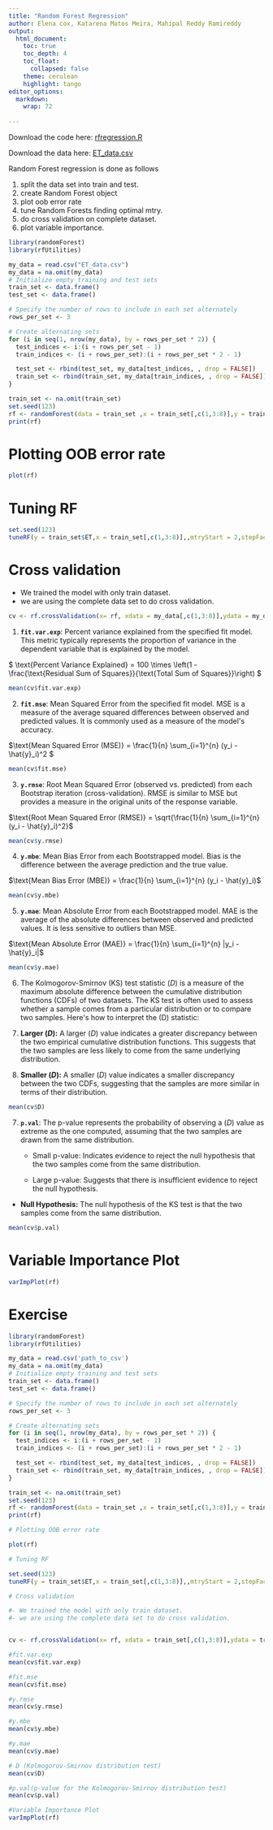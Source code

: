 ```yaml
---
title: "Random Forest Regression"
author: Elena cox, Katarena Matos Meira, Mahipal Reddy Ramireddy
output: 
  html_document:
    toc: true
    toc_depth: 4
    toc_float:
      collapsed: false
    theme: cerulean
    highlight: tango
editor_options: 
  markdown: 
    wrap: 72
  
---
```


Download the code here: [rfregression.R](rfregression.R)

Download the data here: [ET_data.csv](ET_data.csv)

Random Forest regression is done as follows

1.  split the data set into train and test.
2.  create Random Forest object
3.  plot oob error rate
4.  tune Random Forests finding optimal mtry.
5.  do cross validation on complete dataset.
6.  plot variable importance.

``` r
library(randomForest)
library(rfUtilities)
```

``` r
my_data = read.csv("ET_data.csv")
my_data = na.omit(my_data)
# Initialize empty training and test sets
train_set <- data.frame()
test_set <- data.frame()

# Specify the number of rows to include in each set alternately
rows_per_set <- 3

# Create alternating sets
for (i in seq(1, nrow(my_data), by = rows_per_set * 2)) {
  test_indices <- i:(i + rows_per_set - 1)
  train_indices <- (i + rows_per_set):(i + rows_per_set * 2 - 1)

  test_set <- rbind(test_set, my_data[test_indices, , drop = FALSE])
  train_set <- rbind(train_set, my_data[train_indices, , drop = FALSE])
}
```

``` r
train_set <- na.omit(train_set)
set.seed(123)
rf <- randomForest(data = train_set ,x = train_set[,c(1,3:8)],y = train_set$ET,ntree = 600,mtry = 2,importance = TRUE,proximity = TRUE)
print(rf)
```

# Plotting OOB error rate
``` r
plot(rf)
```

# Tuning RF
``` r
set.seed(123)
tuneRF(y = train_set$ET,x = train_set[,c(1,3:8)],,mtryStart = 2,stepFactor = 3,trace = TRUE,plot = TRUE, ntreeTry = 600 )
```

# Cross validation

-   We trained the model with only train dataset.
-   we are using the complete data set to do cross validation.

``` r
cv <- rf.crossValidation(x= rf, xdata = my_data[,c(1,3:8)],ydata = my_data$ET,p = 0.2, n = 99, seed = 123)
```

1.  **`fit.var.exp`**: Percent variance explained from the specified fit
    model. This metric typically represents the proportion of variance
    in the dependent variable that is explained by the model.

\$ \\text{Percent Variance Explained} = 100 \\times \\left(1 -
\\frac{\\text{Residual Sum of Squares}}{\\text{Total Sum of
Squares}}\\right) \$

``` r
mean(cv$fit.var.exp)
```

2.  **`fit.mse`**: Mean Squared Error from the specified fit model. MSE
    is a measure of the average squared differences between observed and
    predicted values. It is commonly used as a measure of the model\'s
    accuracy.

\$\\text{Mean Squared Error (MSE)} = \\frac{1}{n} \\sum\_{i=1}\^{n}
(y_i - \\hat{y}\_i)\^2 \$
``` r
mean(cv$fit.mse)
```

3.  **`y.rmse`**: Root Mean Squared Error (observed vs. predicted) from
    each Bootstrap iteration (cross-validation). RMSE is similar to MSE
    but provides a measure in the original units of the response
    variable.

$\text{Root Mean Squared Error (RMSE)} = \sqrt{\frac{1}{n} \sum_{i=1}^{n} (y_i - \hat{y}_i)^2}$

``` r
mean(cv$y.rmse)
```

4.  **`y.mbe`**: Mean Bias Error from each Bootstrapped model. Bias is
    the difference between the average prediction and the true value.

$\text{Mean Bias Error (MBE)} = \frac{1}{n} \sum_{i=1}^{n} (y_i - \hat{y}_i)$

``` r
mean(cv$y.mbe)
```

5.  **`y.mae`**: Mean Absolute Error from each Bootstrapped model. MAE
    is the average of the absolute differences between observed and
    predicted values. It is less sensitive to outliers than MSE.

$\text{Mean Absolute Error (MAE)} = \frac{1}{n} \sum_{i=1}^{n} |y_i - \hat{y}_i|$

``` r
mean(cv$y.mae)
```

6.  The Kolmogorov-Smirnov (KS) test statistic ($D$) is a measure of the
    maximum absolute difference between the cumulative distribution
    functions (CDFs) of two datasets. The KS test is often used to
    assess whether a sample comes from a particular distribution or to
    compare two samples. Here\'s how to interpret the (D) statistic:

  1.  **Larger ($D$):** A larger ($D$) value indicates a greater
    discrepancy between the two empirical cumulative distribution
    functions. This suggests that the two samples are less likely to
    come from the same underlying distribution.

  2.  **Smaller ($D$):** A smaller ($D$) value indicates a smaller
    discrepancy between the two CDFs, suggesting that the samples are
    more similar in terms of their distribution.

``` r
mean(cv$D)
```

7.  **`p.val`**: The p-value represents the probability of observing a
    ($D$) value as extreme as the one computed, assuming that the two
    samples are drawn from the same distribution.

    -   Small p-value: Indicates evidence to reject the null hypothesis
        that the two samples come from the same distribution.

    -   Large p-value: Suggests that there is insufficient evidence to
        reject the null hypothesis.

-   **Null Hypothesis:** The null hypothesis of the KS test is that the
    two samples come from the same distribution.

``` r
mean(cv$p.val)
```

# Variable Importance Plot

``` r
varImpPlot(rf)
```

# Exercise

``` r

library(randomForest)
library(rfUtilities)

my_data = read.csv('path_to_csv')
my_data = na.omit(my_data)
# Initialize empty training and test sets
train_set <- data.frame()
test_set <- data.frame()

# Specify the number of rows to include in each set alternately
rows_per_set <- 3

# Create alternating sets
for (i in seq(1, nrow(my_data), by = rows_per_set * 2)) {
  test_indices <- i:(i + rows_per_set - 1)
  train_indices <- (i + rows_per_set):(i + rows_per_set * 2 - 1)

  test_set <- rbind(test_set, my_data[test_indices, , drop = FALSE])
  train_set <- rbind(train_set, my_data[train_indices, , drop = FALSE])
}

train_set <- na.omit(train_set)
set.seed(123)
rf <- randomForest(data = train_set ,x = train_set[,c(1,3:8)],y = train_set$ET,ntree = 600,mtry = 2,importance = TRUE,proximity = TRUE)
print(rf)

# Plotting OOB error rate

plot(rf)

# Tuning RF

set.seed(123)
tuneRF(y = train_set$ET,x = train_set[,c(1,3:8)],,mtryStart = 2,stepFactor = 3,trace = TRUE,plot = TRUE, ntreeTry = 600 )

# Cross validation

#- We trained the model with only train dataset.
#- we are using the complete data set to do cross validation.


cv <- rf.crossValidation(x= rf, xdata = train_set[,c(1,3:8)],ydata = train_set$ET,p = 0.2, n = 99, seed = 123)

#fit.var.exp
mean(cv$fit.var.exp)

#fit.mse
mean(cv$fit.mse)

#y.rmse
mean(cv$y.rmse)

#y.mbe
mean(cv$y.mbe)

#y.mae
mean(cv$y.mae)

# D (Kolmogorov-Smirnov distribution test)
mean(cv$D)

#p.val(p-value for the Kolmogorov-Smirnov distribution test)
mean(cv$p.val)

#Variable Importance Plot
varImpPlot(rf)

```
